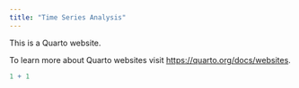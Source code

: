 ```yaml
---
title: "Time Series Analysis"
---
```


This is a Quarto website.

To learn more about Quarto websites visit <https://quarto.org/docs/websites>.

```r
1 + 1
```
